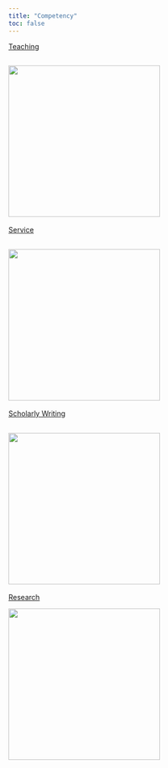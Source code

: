 ```yaml
---
title: "Competency"
toc: false
---
```


[Teaching](teaching.qmd)

## ![](images/teaching.jpeg){width="300"}

[Service](service.qmd)

## ![](images/service.jpeg){width="300"}

[Scholarly Writing](writing.qmd)

## ![](images/writing.jpeg){width="300"}

[Research](research.qmd)

![](images/research.jpeg){width="300"}
